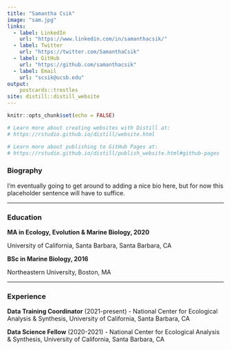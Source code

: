 ```yaml
---
title: "Samantha Csik"
image: "sam.jpg"
links:
  - label: LinkedIn
    url: "https://www.linkedin.com/in/samanthacsik/"
  - label: Twitter
    url: "https://twitter.com/SamanthaCsik"
  - label: GitHub
    url: "https://github.com/samanthacsik"
  - label: Email
    url: "scsik@ucsb.edu"
output:
    postcards::trestles
site: distill::distill_website
---
```


```r
knitr::opts_chunk$set(echo = FALSE)

# Learn more about creating websites with Distill at:
# https://rstudio.github.io/distill/website.html

# Learn more about publishing to GitHub Pages at:
# https://rstudio.github.io/distill/publish_website.html#github-pages

```

### Biography     

I'm eventually going to get around to adding a nice bio here, but for now this placeholder sentence will have to suffice.

--------------------------------------------------------------------------------------------------------------------------------------------

### Education

**MA in Ecology, Evolution & Marine Biology, 2020**

University of California, Santa Barbara, Santa Barbara, CA

**BSc in Marine Biology, 2016**                               

Northeastern University, Boston, MA

--------------------------------------------------------------------------------------------------------------------------------------------

### Experience

**Data Training Coordinator** (2021-present) - National Center for Ecological Analysis & Synthesis, University of California, Santa Barbara, CA

**Data Science Fellow** (2020-2021) - National Center for Ecological Analysis & Synthesis, University of California, Santa Barbara, CA


